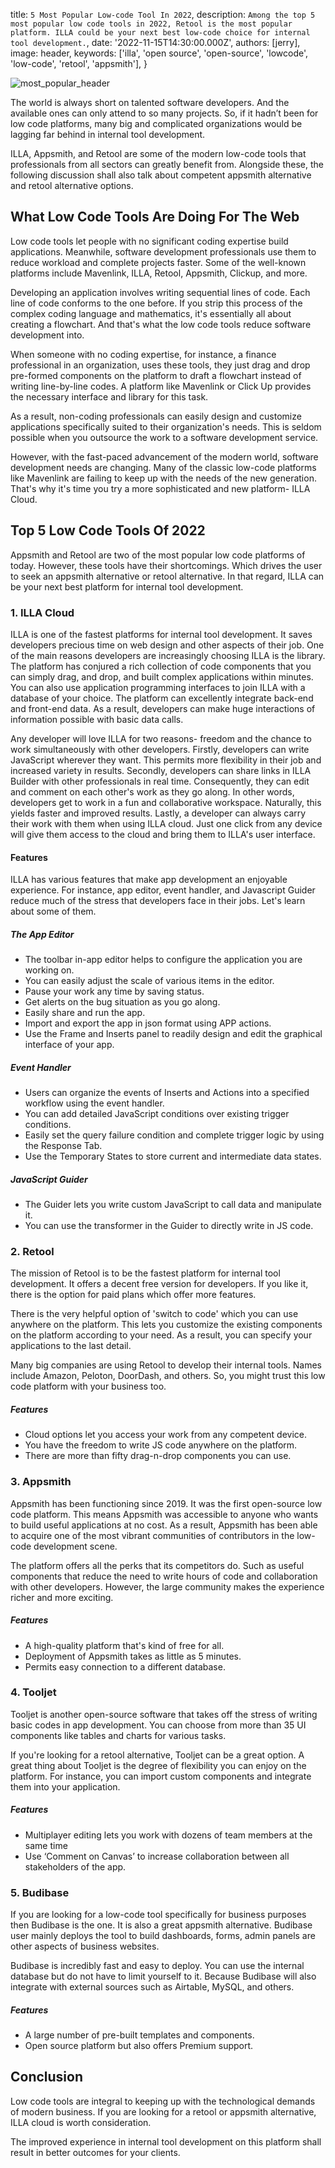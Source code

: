 
  title: `5 Most Popular Low-code Tool In 2022`,
  description: `Among the top 5 most popular low code tools in 2022, Retool is the most popular platform. ILLA could be your next best low-code choice for internal tool development.`,
  date: '2022-11-15T14:30:00.000Z',
  authors: [jerry],
  image: header,
  keywords: ['illa', 'open source', 'open-source', 'lowcode', 'low-code', 'retool', 'appsmith'],
}

<img
  src={header}
  alt="most_popular_header"
/>

The world is always short on talented software developers. And the available ones can only attend to so many projects. So, if it hadn’t been for low code platforms, many big and complicated organizations would be lagging far behind in internal tool development.

ILLA, Appsmith, and Retool are some of the modern low-code tools that professionals from all sectors can greatly benefit from. Alongside these, the following discussion shall also talk about competent appsmith alternative and retool alternative options.

## What Low Code Tools Are Doing For The Web

Low code tools let people with no significant coding expertise build applications. Meanwhile, software development professionals use them to reduce workload and complete projects faster. Some of the well-known platforms include Mavenlink, ILLA, Retool, Appsmith, Clickup, and more.

Developing an application involves writing sequential lines of code. Each line of code conforms to the one before. If you strip this process of the complex coding language and mathematics, it's essentially all about creating a flowchart. And that's what the low code tools reduce software development into.

When someone with no coding expertise, for instance, a finance professional in an organization, uses these tools, they just drag and drop pre-formed components on the platform to draft a flowchart instead of writing line-by-line codes. A platform like Mavenlink or Click Up provides the necessary interface and library for this task.

As a result, non-coding professionals can easily design and customize applications specifically suited to their organization's needs. This is seldom possible when you outsource the work to a software development service.

However, with the fast-paced advancement of the modern world, software development needs are changing. Many of the classic low-code platforms like Mavenlink are failing to keep up with the needs of the new generation. That's why it's time you try a more sophisticated and new platform- ILLA Cloud.

## Top 5 Low Code Tools Of 2022

Appsmith and Retool are two of the most popular low code platforms of today. However, these tools have their shortcomings. Which drives the user to seek an appsmith alternative or retool alternative. In that regard, ILLA can be your next best platform for internal tool development.

### 1. ILLA Cloud

ILLA is one of the fastest platforms for internal tool development. It saves developers precious time on web design and other aspects of their job. One of the main reasons developers are increasingly choosing ILLA is the library. The platform has conjured a rich collection of code components that you can simply drag, and drop, and built complex applications within minutes. You can also use application programming interfaces to join ILLA with a database of your choice. The platform can excellently integrate back-end and front-end data. As a result, developers can make huge interactions of information possible with basic data calls.

Any developer will love ILLA for two reasons- freedom and the chance to work simultaneously with other developers. Firstly, developers can write JavaScript wherever they want. This permits more flexibility in their job and increased variety in results. Secondly, developers can share links in ILLA Builder with other professionals in real time. Consequently, they can edit and comment on each other's work as they go along. In other words, developers get to work in a fun and collaborative workspace. Naturally, this yields faster and improved results. Lastly, a developer can always carry their work with them when using ILLA cloud. Just one click from any device will give them access to the cloud and bring them to ILLA's user interface.

#### Features

ILLA has various features that make app development an enjoyable experience. For instance, app editor, event handler, and Javascript Guider reduce much of the stress that developers face in their jobs. Let's learn about some of them.

##### The App Editor

* The toolbar in-app editor helps to configure the application you are working on.
* You can easily adjust the scale of various items in the editor.
* Pause your work any time by saving status.
* Get alerts on the bug situation as you go along.
* Easily share and run the app.
* Import and export the app in json format using APP actions.
* Use the Frame and Inserts panel to readily design and edit the graphical interface of your app.

##### Event Handler

* Users can organize the events of Inserts and Actions into a specified workflow using the event handler.
* You can add detailed JavaScript conditions over existing trigger conditions.
* Easily set the query failure condition and complete trigger logic by using the Response Tab.
* Use the Temporary States to store current and intermediate data states.

##### JavaScript Guider

* The Guider lets you write custom JavaScript to call data and manipulate it.
* You can use the transformer in the Guider to directly write in JS code.

### 2. Retool

The mission of Retool is to be the fastest platform for internal tool development. It offers a decent free version for developers. If you like it, there is the option for paid plans which offer more features.

There is the very helpful option of 'switch to code' which you can use anywhere on the platform. This lets you customize the existing components on the platform according to your need. As a result, you can specify your applications to the last detail.

Many big companies are using Retool to develop their internal tools. Names include Amazon, Peloton, DoorDash, and others. So, you might trust this low code platform with your business too.

##### Features

* Cloud options let you access your work from any competent device.
* You have the freedom to write JS code anywhere on the platform.
* There are more than fifty drag-n-drop components you can use.

### 3. Appsmith

Appsmith has been functioning since 2019. It was the first open-source low code platform. This means Appsmith was accessible to anyone who wants to build useful applications at no cost. As a result, Appsmith has been able to acquire one of the most vibrant communities of contributors in the low-code development scene.

The platform offers all the perks that its competitors do. Such as useful components that reduce the need to write hours of code and collaboration with other developers. However, the large community makes the experience richer and more exciting.

##### Features

* A high-quality platform that's kind of free for all.
* Deployment of Appsmith takes as little as 5 minutes.
* Permits easy connection to a different database.

### 4. Tooljet

Tooljet is another open-source software that takes off the stress of writing basic codes in app development. You can choose from more than 35 UI components like tables and charts for various tasks.

If you're looking for a retool alternative, Tooljet can be a great option. A great thing about Tooljet is the degree of flexibility you can enjoy on the platform. For instance, you can import custom components and integrate them into your application.

##### Features

* Multiplayer editing lets you work with dozens of team members at the same time
* Use ‘Comment on Canvas’ to increase collaboration between all stakeholders of the app.

### 5. Budibase

If you are looking for a low-code tool specifically for business purposes then Budibase is the one. It is also a great appsmith alternative. Budibase user mainly deploys the tool to build dashboards, forms, admin panels are other aspects of business websites.

Budibase is incredibly fast and easy to deploy. You can use the internal database but do not have to limit yourself to it. Because Budibase will also integrate with external sources such as Airtable, MySQL, and others.

##### Features

* A large number of pre-built templates and components.
* Open source platform but also offers Premium support.

## Conclusion

Low code tools are integral to keeping up with the technological demands of modern business. If you are looking for a retool or appsmith alternative, ILLA cloud is worth consideration.

The improved experience in internal tool development on this platform shall result in better outcomes for your clients.

